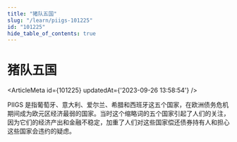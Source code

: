 ```yaml
---
title: "猪队五国"
slug: "/learn/piigs-101225"
id: "101225"
hide_table_of_contents: true
---
```



# 猪队五国

<ArticleMeta id={101225} updatedAt={'2023-09-26 13:58:54'} />
<div className='border-solid border-b border-t-0 my-4 border-[var(--ifm-color-gray-300)]' />

PIIGS 是指葡萄牙、意大利、爱尔兰、希腊和西班牙这五个国家，在欧洲债务危机期间成为欧元区经济最弱的国家。当时这个缩略词的五个国家引起了人们的关注，因为它们的经济产出和金融不稳定，加重了人们对这些国家偿还债券持有人和担心这些国家会违约的疑虑。
